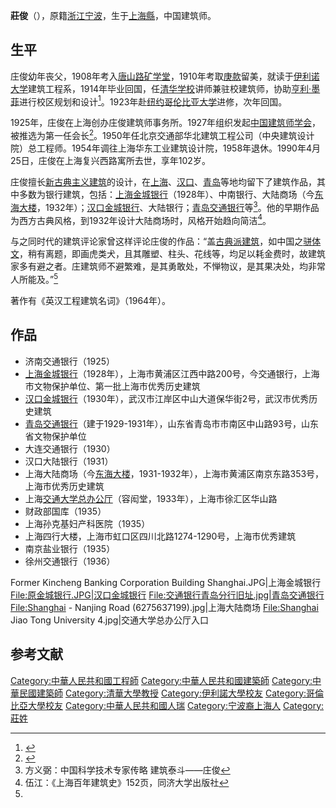 {{Infobox architect
| name                  = 莊俊
| image                 = 
| image_size            = 
| alt                   = 
| caption               = 
| birth_name            = 
| birth_date            = {{Birth date|year=1888|month=6|day=6}}
| birth_place           = {{QING-1862}}[[江蘇省_(清)|江蘇省]][[松江府|松江府]][[上海縣|上海縣]]
| death_date            = {{Death date and age|1990|4|25|1888|6|8}}
| death_place           = {{CHN}}[[上海市|上海市]]
| other_names           = 
| nationality           = {{PRC}}
| alma_mater            = 上海南洋中學<br/>郵傳部唐山路礦學堂<br/>伊利諾大學
| spouse                = 
| partner               = 
| children              = 莊濤聲
| parents               = 
| awards                = 
| practice              = 
| significant_buildings = 
| significant_projects  = 
| significant_design    = 
| signature             = 
| website               =
}}
'''莊俊'''（{{bd|1888年|6月6日|1990年|4月25日}}），原籍[[浙江|浙江]][[宁波|宁波]]，生于[[上海縣|上海縣]]，中国建筑师。

==生平==
庄俊幼年丧父，1908年考入[[唐山路矿学堂|唐山路矿学堂]]，1910年考取[[庚款|庚款]]留美，就读于[[伊利诺大学|伊利诺大学]]建筑工程系，1914年毕业回国，任[[清华学校|清华学校]]讲师兼驻校建筑师，协助[[亨利·墨菲|亨利·墨菲]]进行校区规划和设计<ref name=清華圖紙>{{cite journal |author= 朱亮、苗日新 |date= 2011-05-13 |title= 百年图纸清华园 |url= https://pdf.d.cnki.net/kfdoc/down.aspx?uid=WEEvREcwSlJHSldSdmVqMVc3M1dGM1lsZ3FYS01DVW1kWm8zb2xQSTUxTT0=$9A4hF_YAuvQ5obgVAqNKPCYcEjKensW4IQMovwHtwkF4VYPoHbKxJw!!&fn=xuq6XtChHashlyze%mmd2FN1BZYxr0CAQa9ZxuJz5YlhHiTs=&title=%E7%99%BE%E5%B9%B4%E5%9B%BE%E7%BA%B8%E6%B8%85%E5%8D%8E%E5%9B%AD_%E6%9C%B1%E4%BA%AE&dbcode=cjfq&rescode=CJFD&db=CJFD2011&dflag=pdfdown&lang=gb&t=eyJ0eXAiOiJKV1QiLCJhbGciOiJIUzI1NiJ9.eyJhcHBpZCI6IjgwNzA5IiwidGltZXN0YW1wIjoxNjE4NjM5NDMxLCJub25jZSI6IldLbmx6QWFFVGMifQ.hjnKOrk8lF2RbzDcrrMyV1O2B8Ngq6rkoxFxzw_yIbU&zt=C038&doi=CNKI:SUN:ZSHI.0.2011-05-013&sid=%E4%B8%AD%E5%BF%83%E7%BD%91%E7%AB%99&filetitle=%B0%D9%C4%EA%CD%BC%D6%BD%C7%E5%BB%AA%D4%B0_%D6%EC%C1%C1 |journal= 中国装饰杂志社 |volume=  |issue=  |pages=  |doi= 10.16272/j.cnki.cn11-1392/j.2011.05.013 |archive-url= https://web.archive.org/web/20210417061743/https://pdf.d.cnki.net/kfdoc/down.aspx?uid=WEEvREcwSlJHSldSdmVqMVc3M1dGM1lsZ3FYS01DVW1kWm8zb2xQSTUxTT0=$9A4hF_YAuvQ5obgVAqNKPCYcEjKensW4IQMovwHtwkF4VYPoHbKxJw!!&fn=xuq6XtChHashlyze%mmd2FN1BZYxr0CAQa9ZxuJz5YlhHiTs=&title=%E7%99%BE%E5%B9%B4%E5%9B%BE%E7%BA%B8%E6%B8%85%E5%8D%8E%E5%9B%AD_%E6%9C%B1%E4%BA%AE&dbcode=cjfq&rescode=CJFD&db=CJFD2011&dflag=pdfdown&lang=gb&t=eyJ0eXAiOiJKV1QiLCJhbGciOiJIUzI1NiJ9.eyJhcHBpZCI6IjgwNzA5IiwidGltZXN0YW1wIjoxNjE4NjM5NDMxLCJub25jZSI6IldLbmx6QWFFVGMifQ.hjnKOrk8lF2RbzDcrrMyV1O2B8Ngq6rkoxFxzw_yIbU&zt=C038&doi=CNKI:SUN:ZSHI.0.2011-05-013&sid=%E4%B8%AD%E5%BF%83%E7%BD%91%E7%AB%99&filetitle=%B0%D9%C4%EA%CD%BC%D6%BD%C7%E5%BB%AA%D4%B0_%D6%EC%C1%C1 |archive-date= 2021-04-17 |access-date=  |dead-url= no }}</ref>。1923年赴[[纽约|纽约]][[哥伦比亚大学|哥伦比亚大学]]进修，次年回国。

1925年，庄俊在上海创办庄俊建筑师事务所。1927年组织发起[[中国建筑师学会|中国建筑师学会]]，被推选为第一任会长<ref Name=jin>{{cite book|author=金山|title=《青岛近代建筑 1922-1937》|year=2016|publisher=同济大学出版社|location=上海|isbn=978-7-5608-6665-9}}</ref>。1950年任北京交通部华北建筑工程公司（中央建筑设计院）总工程师。1954年调往上海华东工业建筑设计院，1958年退休。1990年4月25日，庄俊在上海复兴西路寓所去世，享年102岁。

庄俊擅长[[新古典主义建筑|新古典主义建筑]]的设计，在[[上海|上海]]、[[汉口|汉口]]、[[青岛|青岛]]等地均留下了建筑作品，其中多数为银行建筑，包括：[[上海金城银行大楼|上海金城银行]]（1928年）、中南银行、大陆商场（今[[东海大楼|东海大楼]]，1932年）；[[汉口金城银行大楼|汉口金城银行]]、大陆银行；[[交通银行青岛分行|青岛交通银行]]等<ref>方义弼：中国科学技术专家传略  建筑泰斗——庄俊</ref>。他的早期作品为西方古典风格，到1932年设计大陆商场时，风格开始趋向简洁<ref>伍江：《上海百年建筑史》152页，同济大学出版社</ref>。

与之同时代的建筑评论家曾这样评论庄俊的作品：“盖[[新古典主义建筑|古典派建筑]]，如中国之[[骈体文|骈体文]]，稍有离题，即画虎类犬，且其雕塑、柱头、花线等，均足以耗金费时，故建筑家多有避之者。庄建筑师不避繁难，是其勇敢处，不惮物议，是其果决处，均非常人所能及。”<ref Name=jin/>

著作有《英汉工程建筑名词》（1964年）。

==作品==
*济南交通银行（1925）
*[[上海金城银行大楼|上海金城银行]]（1928年），上海市黄浦区江西中路200号，今交通银行，上海市文物保护单位、第一批上海市优秀历史建筑
*[[汉口金城银行大楼|汉口金城银行]]（1930年），武汉市江岸区中山大道保华街2号，武汉市优秀历史建筑
*[[交通银行青岛分行|青岛交通银行]]（建于1929-1931年），山东省青岛市市南区中山路93号，山东省文物保护单位
*大连交通银行（1930）
*汉口大陆银行（1931）
*上海大陆商场（今[[东海大楼|东海大楼]]，1931-1932年），上海市黄浦区南京东路353号，上海市优秀历史建筑
*上海[[交通大学总办公厅|交通大学总办公厅]]（容闳堂，1933年），上海市徐汇区华山路
*财政部国库（1935）
*上海孙克基妇产科医院（1935）
*上海四行大楼，上海市虹口区四川北路1274-1290号，上海市优秀建筑
*南京盐业银行（1935）
*徐州交通银行（1936）
<gallery>
Former Kincheng Banking Corporation Building Shanghai.JPG|上海金城银行
File:原金城银行.JPG|汉口金城银行
File:交通银行青岛分行旧址.jpg|青岛交通银行
File:Shanghai - Nanjing Road (6275637199).jpg|上海大陆商场
File:Shanghai Jiao Tong University 4.jpg|交通大学总办公厅入口
</gallery>

==参考文献==
<div class="references-small">
<references />
</div>

{{上海近代主要建筑设计事务所}}

{{DEFAULTSORT:Zhuang庄}}
[[Category:中華人民共和國工程師|Category:中華人民共和國工程師]]
[[Category:中華人民共和國建築師|Category:中華人民共和國建築師]]
[[Category:中華民國建築師|Category:中華民國建築師]]
[[Category:清華大學教授|Category:清華大學教授]]
[[Category:伊利諾大學校友|Category:伊利諾大學校友]]
[[Category:哥倫比亞大學校友|Category:哥倫比亞大學校友]]
[[Category:中華人民共和國人瑞|Category:中華人民共和國人瑞]]
[[Category:宁波裔上海人|Category:宁波裔上海人]]
[[Category:莊姓|Category:莊姓]]